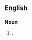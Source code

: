 {{also|hairbrush}}
==English==

===Noun===
{{en-noun|head=[[hair]]-[[brush]]}}

# {{alternative form of|en|hairbrush}}.